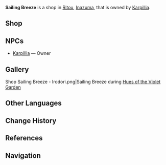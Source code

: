 {{Location Infobox
|image        = Shop Sailing Breeze.png
|type         = Point of Interest
|region       = Inazuma
|area         = Narukami Island
|subarea      = Ritou
}}
'''Sailing Breeze''' is a shop in [[Ritou]], [[Inazuma]], that is owned by [[Karpillia]].

==Shop==
{{Vendor|Karpillia}}

==NPCs==
*[[Karpillia]] &mdash; Owner

==Gallery==
<gallery hideaddbutton="true" captionalign="center">
Shop Sailing Breeze - Irodori.png|Sailing Breeze during [[Hues of the Violet Garden]]
</gallery>

==Other Languages==
{{Other Languages
|en       = Sailing Breeze
|zhs      = 远航之风
|zhs_rm   = Yuǎnháng zhī Fēng
|zht      = 遠航之風
|zht_rm   = Yuǎnháng zhī Fēng
|zh_tl    = Long Voyage's Wind
|ja       = セーリングブリーズ
|ja_rm    = Seeringu Buriizu
|ja_tl    = Sailing Breeze
|ko       = {{tt|항해|航海}}의 바람
|ko_rm    = Hanghae-ui Baram
|ko_tl    = Wind of Sailing
|es       = Brisa Marina
|es_tl    = 
|fr       = Vent du voyage
|fr_tl    = Wind of Traveling
|ru       = Морской бриз<ref>{{Ref/Quest|A Trip for Two in Ritou}}</ref><ref>{{Ref/NPC|Karpillia}}.</ref> / Ветер дальнего плавания<ref>NPC Title: [[Karpillia]]</ref><!--Мореходный бриз<ref>{{Ref/NPC|Karpillia|idle=1}}</ref>-->
|ru_tl    = Ocean Breeze / Far Sailing Wind
|th       = สายลมแห่งการเดินทาง
|th_rm    = Sailom haeng kan doenthang
|th_tl    = 
|vi       = Ngọn Gió {{tt|Hành Trình|行程}}
|vi_tl    = 
|de       = Fahrtwind
|de_tl    = Sailing Breeze
|id       = Sailing Breeze
|pt       = Brisa Marítima
|pt_tl    = 
}}

==Change History==
{{Change History|2.0}}

==References==
{{Reflist}}

==Navigation==
{{PoI Navbox|Inazuma}}